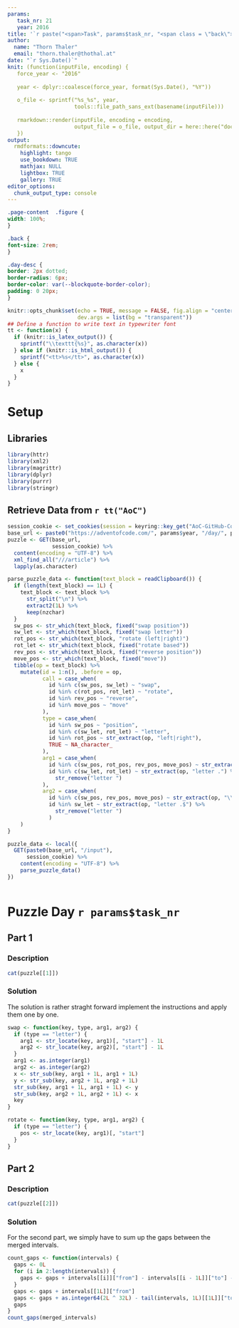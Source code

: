 ```yaml
---
params:
   task_nr: 21
   year: 2016
title: '`r paste("<span>Task", params$task_nr, "<span class = \"back\"><a href = \"index.html\">", fontawesome::fa("home"), "</a></span></span>")`'
author: 
  name: "Thorn Thaler"
  email: "thorn.thaler@thothal.at"
date: "`r Sys.Date()`"
knit: (function(inputFile, encoding) {
   force_year <- "2016"
   
   year <- dplyr::coalesce(force_year, format(Sys.Date(), "%Y"))
   
   o_file <- sprintf("%s_%s", year, 
                     tools::file_path_sans_ext(basename(inputFile)))
                     
   rmarkdown::render(inputFile, encoding = encoding, 
                     output_file = o_file, output_dir = here::here("docs"))
   })
output: 
  rmdformats::downcute:
    highlight: tango
    use_bookdown: TRUE
    mathjax: NULL
    lightbox: TRUE
    gallery: TRUE
editor_options: 
  chunk_output_type: console
---
```


```css
.page-content  .figure {
width: 100%;
}

.back {
font-size: 2rem;
}

.day-desc {
border: 2px dotted;
border-radius: 6px;
border-color: var(--blockquote-border-color);
padding: 0 20px;
}
```


```r
knitr::opts_chunk$set(echo = TRUE, message = FALSE, fig.align = "center",
                      dev.args = list(bg = "transparent"))
## Define a function to write text in typewriter font
tt <- function(x) {
  if (knitr::is_latex_output()) {
    sprintf("\\texttt{%s}", as.character(x))
  } else if (knitr::is_html_output()) {
    sprintf("<tt>%s</tt>", as.character(x))
  } else {
    x
  }
}

```

# Setup

## Libraries

```r
library(httr)
library(xml2)
library(magrittr)
library(dplyr)
library(purrr)
library(stringr)
```

## Retrieve Data from `r tt("AoC")`


```r
session_cookie <- set_cookies(session = keyring::key_get("AoC-GitHub-Cookie"))
base_url <- paste0("https://adventofcode.com/", params$year, "/day/", params$task_nr)
puzzle <- GET(base_url,
              session_cookie) %>% 
  content(encoding = "UTF-8") %>% 
  xml_find_all("///article") %>% 
  lapply(as.character)

parse_puzzle_data <- function(text_block = readClipboard()) {
  if (length(text_block) == 1L) {
    text_block <- text_block %>% 
      str_split("\n") %>% 
      extract2(1L) %>% 
      keep(nzchar)
  }
  sw_pos <- str_which(text_block, fixed("swap position"))
  sw_let <- str_which(text_block, fixed("swap letter"))
  rot_pos <- str_which(text_block, "rotate (left|right)")
  rot_let <- str_which(text_block, fixed("rotate based"))
  rev_pos <- str_which(text_block, fixed("reverse position"))
  move_pos <- str_which(text_block, fixed("move"))
  tibble(op = text_block) %>% 
    mutate(id = 1:n(), .before = op,
           call = case_when(
             id %in% c(sw_pos, sw_let) ~ "swap",
             id %in% c(rot_pos, rot_let) ~ "rotate",
             id %in% rev_pos ~ "reverse",
             id %in% move_pos ~ "move"
           ),
           type = case_when(
             id %in% sw_pos ~ "position",
             id %in% c(sw_let, rot_let) ~ "letter",
             id %in% rot_pos ~ str_extract(op, "left|right"),
             TRUE ~ NA_character_
           ),
           arg1 = case_when(
             id %in% c(sw_pos, rot_pos, rev_pos, move_pos) ~ str_extract(op, "\\d+"),
             id %in% c(sw_let, rot_let) ~ str_extract(op, "letter .") %>% 
               str_remove("letter ")
           ),
           arg2 = case_when(
             id %in% c(sw_pos, rev_pos, move_pos) ~ str_extract(op, "\\d+$"),
             id %in% sw_let ~ str_extract(op, "letter .$") %>% 
               str_remove("letter ")
             )
    )
}

puzzle_data <- local({
  GET(paste0(base_url, "/input"),
      session_cookie) %>% 
    content(encoding = "UTF-8") %>% 
    parse_puzzle_data()
})
```

```r
```

# Puzzle Day `r params$task_nr`

## Part 1

### Description

```r
cat(puzzle[[1]])
```

### Solution

The solution is rather straght forward implement the instructions and apply them one by 
one.


```r
swap <- function(key, type, arg1, arg2) {
  if (type == "letter") {
    arg1 <- str_locate(key, arg1)[, "start"] - 1L
    arg2 <- str_locate(key, arg2)[, "start"] - 1L
  }
  arg1 <- as.integer(arg1)
  arg2 <- as.integer(arg2)
  x <- str_sub(key, arg1 + 1L, arg1 + 1L)
  y <- str_sub(key, arg2 + 1L, arg2 + 1L)
  str_sub(key, arg1 + 1L, arg1 + 1L) <- y
  str_sub(key, arg2 + 1L, arg2 + 1L) <- x
  key
}

rotate <- function(key, type, arg1, arg2) {
  if (type == "letter") {
    pos <- str_locate(key, arg1)[, "start"]
  }
}
```

## Part 2

### Description

```r
cat(puzzle[[2]])
```

### Solution

For the second part, we simply have to sum up the gaps between the merged intervals.

```r
count_gaps <- function(intervals) {
  gaps <- 0L
  for (i in 2:length(intervals)) {
    gaps <- gaps + intervals[[i]]["from"] - intervals[[i - 1L]]["to"] - 1L
  }
  gaps <- gaps + intervals[[1L]]["from"]
  gaps <- gaps + as.integer64(2L ^ 32L) - tail(intervals, 1L)[[1L]]["to"] - 1L
  gaps
} 
count_gaps(merged_intervals)
```
